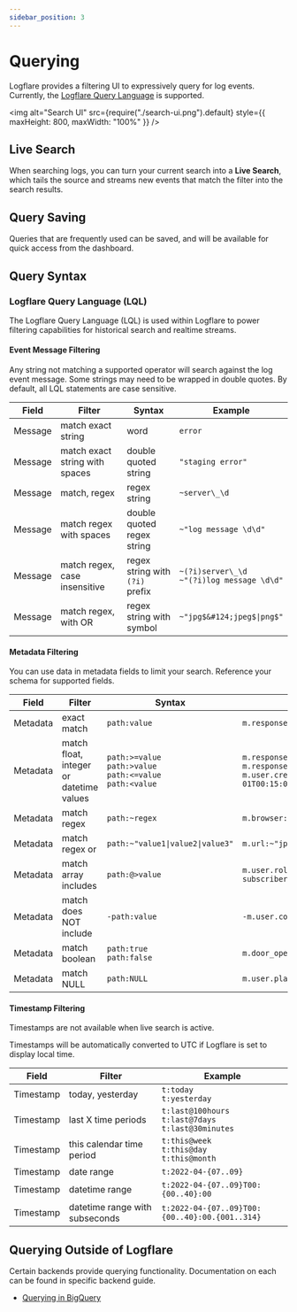 ```yaml
---
sidebar_position: 3
---
```



# Querying

Logflare provides a filtering UI to expressively query for log events. Currently, the [Logflare Query Language](#logflare-query-language) is supported.

<img
  alt="Search UI"
  src={require("./search-ui.png").default}
  style={{ maxHeight: 800, maxWidth: "100%" }}
/>

## Live Search

When searching logs, you can turn your current search into a **Live Search**, which tails the source and streams new events that match the filter into the search results.

## Query Saving

Queries that are frequently used can be saved, and will be available for quick access from the dashboard.

## Query Syntax

### Logflare Query Language (LQL)

The Logflare Query Language (LQL) is used within Logflare to power filtering capabilities for historical search and realtime streams.

#### Event Message Filtering

Any string not matching a supported operator will search against the log event message. Some strings may need to be wrapped in double quotes. By default, all LQL statements are case sensitive.

| Field   | Filter                         | Syntax                          | Example                                           |
| ------- | ------------------------------ | ------------------------------- | ------------------------------------------------- |
| Message | match exact string             | word                            | `error`                                           |
| Message | match exact string with spaces | double quoted string            | `"staging error"`                                 |
| Message | match, regex                   | regex string                    | `~server\_\d`                                     |
| Message | match regex with spaces        | double quoted regex string      | `~"log message \d\d"`                             |
| Message | match regex, case insensitive  | regex string with `(?i)` prefix | `~(?i)server\_\d` <br/> `~"(?i)log message \d\d"` |
| Message | match regex, with OR           | regex string with symbol        | <code>~"jpg$&#124;jpeg$&#124;png$"</code>         |

#### Metadata Filtering

You can use data in metadata fields to limit your search. Reference your schema for supported fields.

| Field    | Filter                                  | Syntax                                                                      | Example                                                                                                           |
| -------- | --------------------------------------- | --------------------------------------------------------------------------- | ----------------------------------------------------------------------------------------------------------------- |
| Metadata | exact match                             | `path:value`                                                                | `m.response.status_code:500`                                                                                      |
| Metadata | match float, integer or datetime values | `path:>=value` <br/> `path:>value` <br/> `path:<=value` <br/> `path:<value` | `m.response.status_code:>300` <br/> `m.response.status_code:<=400` <br/> `m.user.created_at:>2019-07-01T00:15:00` |
| Metadata | match regex                             | `path:~regex`                                                               | `m.browser:~"Firefox 5\d"`                                                                                        |
| Metadata | match regex or                          | <code>path:~"value1&#124;value2&#124;value3"</code>                         | <code>m.url:~"jpg$&#124;jpeg$&#124;png$"</code>                                                                   |
| Metadata | match array includes                    | `path:@>value`                                                              | `m.user.roles:@>"new subscriber"`                                                                                 |
| Metadata | match does NOT include                  | `-path:value`                                                               | `-m.user.company:"My Company"`                                                                                    |
| Metadata | match boolean                           | `path:true` <br/> `path:false`                                              | `m.door_open:true`                                                                                                |
| Metadata | match NULL                              | `path:NULL`                                                                 | `m.user.plan:NULL`                                                                                                |

#### Timestamp Filtering

Timestamps are not available when live search is active.

Timestamps will be automatically converted to UTC if Logflare is set to display local time.

| Field     | Filter                         | Example                                                         |
| --------- | ------------------------------ | --------------------------------------------------------------- |
| Timestamp | today, yesterday               | `t:today` <br/> `t:yesterday`                                   |
| Timestamp | last X time periods            | `t:last@100hours` <br/> `t:last@7days` <br/> `t:last@30minutes` |
| Timestamp | this calendar time period      | `t:this@week` <br/> `t:this@day` <br/> `t:this@month`           |
| Timestamp | date range                     | `t:2022-04-{07..09}`                                            |
| Timestamp | datetime range                 | `t:2022-04-{07..09}T00:{00..40}:00`                             |
| Timestamp | datetime range with subseconds | `t:2022-04-{07..09}T00:{00..40}:00.{001..314}`                  |

## Querying Outside of Logflare

Certain backends provide querying functionality. Documentation on each can be found in specific backend guide.

- [Querying in BigQuery](./backends/bigquery#querying)

